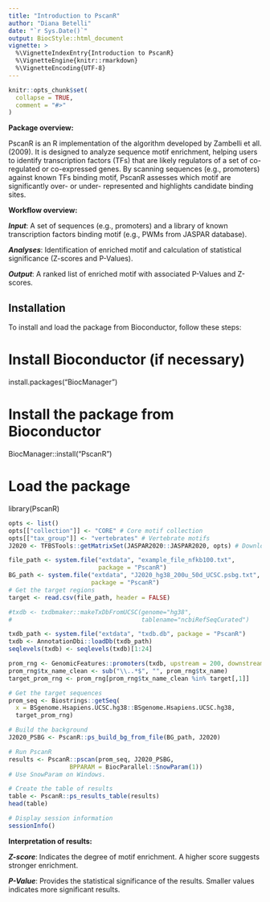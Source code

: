 ```yaml
---
title: "Introduction to PscanR"
author: "Diana Betelli"
date: "`r Sys.Date()`"
output: BiocStyle::html_document
vignette: >
  %\VignetteIndexEntry{Introduction to PscanR}
  %\VignetteEngine{knitr::rmarkdown}
  %\VignetteEncoding{UTF-8}
---
```


```r
knitr::opts_chunk$set(
  collapse = TRUE,
  comment = "#>"
)
```

**Package overview:**

PscanR is an R implementation of the algorithm developed by 
Zambelli et all. (2009).
It is designed to analyze sequence motif enrichment, helping users to identify 
transcription factors (TFs) that are likely regulators of a set of co-regulated 
or co-expressed genes. By scanning sequences (e.g., promoters) against known 
TFs binding motif, PscanR assesses which motif are significantly over- or under-
represented and highlights candidate binding sites. 


**Workflow overview:**

***Input***: A set of sequences (e.g., promoters) and a library of known 
transcription factors binding motif (e.g., PWMs from JASPAR database).

***Analyses***: Identification of enriched motif and calculation of statistical 
significance (Z-scores and P-Values).

***Output***: A ranked list of enriched motif with associated P-Values and 
Z-scores.  

## Installation

To install and load the package from Bioconductor, follow these steps:

# Install Bioconductor (if necessary)
install.packages("BiocManager")

# Install the package from Bioconductor
BiocManager::install("PscanR")

# Load the package
library(PscanR)


```r
opts <- list()
opts[["collection"]] <- "CORE" # Core motif collection
opts[["tax_group"]] <- "vertebrates" # Vertebrate motifs
J2020 <- TFBSTools::getMatrixSet(JASPAR2020::JASPAR2020, opts) # Download motif

file_path <- system.file("extdata", "example_file_nfkb100.txt", 
                         package = "PscanR")
BG_path <- system.file("extdata", "J2020_hg38_200u_50d_UCSC.psbg.txt", 
                       package = "PscanR")
# Get the target regions
target <- read.csv(file_path, header = FALSE)

#txdb <- txdbmaker::makeTxDbFromUCSC(genome="hg38", 
#                                    tablename="ncbiRefSeqCurated")

txdb_path <- system.file("extdata", "txdb.db", package = "PscanR")
txdb <- AnnotationDbi::loadDb(txdb_path)
seqlevels(txdb) <- seqlevels(txdb)[1:24]

prom_rng <- GenomicFeatures::promoters(txdb, upstream = 200, downstream = 50, use.names = TRUE)
prom_rng$tx_name_clean <- sub("\\..*$", "", prom_rng$tx_name)
target_prom_rng <- prom_rng[prom_rng$tx_name_clean %in% target[,1]]

# Get the target sequences 
prom_seq <- Biostrings::getSeq(
  x = BSgenome.Hsapiens.UCSC.hg38::BSgenome.Hsapiens.UCSC.hg38, 
  target_prom_rng) 

# Build the background
J2020_PSBG <- PscanR::ps_build_bg_from_file(BG_path, J2020)

# Run PscanR
results <- PscanR::pscan(prom_seq, J2020_PSBG, 
                 BPPARAM = BiocParallel::SnowParam(1)) 
# Use SnowParam on Windows. 

# Create the table of results
table <- PscanR::ps_results_table(results) 
head(table)

# Display session information
sessionInfo()
```

**Interpretation of results:**

***Z-score***: Indicates the degree of motif enrichment. A higher score suggests 
stronger enrichment.

***P-Value***: Provides the statistical significance of the results. Smaller values
indicates more significant results. 
